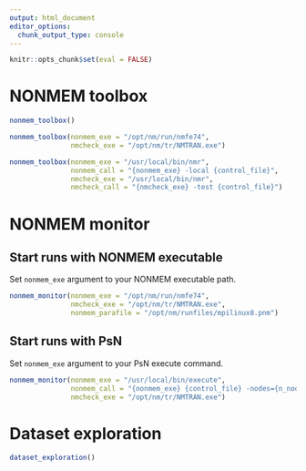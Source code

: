 ```yaml
---
output: html_document
editor_options: 
  chunk_output_type: console
---
```


```r
knitr::opts_chunk$set(eval = FALSE)
```


# NONMEM toolbox

```r
nonmem_toolbox()
```

```r
nonmem_toolbox(nonmem_exe = "/opt/nm/run/nmfe74",
               nmcheck_exe = "/opt/nm/tr/NMTRAN.exe")
```

```r
nonmem_toolbox(nonmem_exe = "/usr/local/bin/nmr",
               nonmem_call = "{nonmem_exe} -local {control_file}",
               nmcheck_exe = "/usr/local/bin/nmr",
               nmcheck_call = "{nmcheck_exe} -test {control_file}")
```

# NONMEM monitor

## Start runs with NONMEM executable

Set `nonmem_exe` argument to your NONMEM executable path.

```r
nonmem_monitor(nonmem_exe = "/opt/nm/run/nmfe74",
               nmcheck_exe = "/opt/nm/tr/NMTRAN.exe",
               nonmem_parafile = "/opt/nm/runfiles/mpilinux8.pnm")
```

## Start runs with PsN

Set `nonmem_exe` argument to your PsN execute command.

```r
nonmem_monitor(nonmem_exe = "/usr/local/bin/execute",
               nonmem_call = "{nonmem_exe} {control_file} -nodes={n_nodes}",
               nmcheck_exe = "/opt/nm/tr/NMTRAN.exe")
```

# Dataset exploration

```r
dataset_exploration()
```

